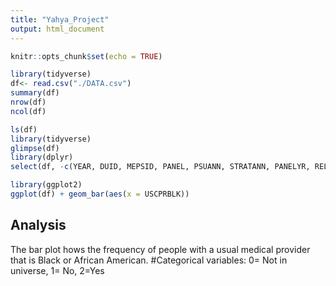 ```yaml
---
title: "Yahya_Project"
output: html_document
---
```


```r
knitr::opts_chunk$set(echo = TRUE)
```

<!-- Load my packages and data-->
```r
library(tidyverse)
df<- read.csv("./DATA.csv")
summary(df)
nrow(df)
ncol(df)
```

<!-- Data cleaning: I drop unwanted variables.
Create bar plot to show frequency of people with Black Pprovider-->
```r
ls(df)
library(tidyverse)
glimpse(df)
library(dplyr)
select(df, -c(YEAR, DUID, MEPSID, PANEL, PSUANN, STRATANN, PANELYR, RELYR, PERWEIGHT, SAQWEIGHT, DIABWEIGHT) )

library(ggplot2)
ggplot(df) + geom_bar(aes(x = USCPRBLK))
```

## Analysis

The bar plot hows the frequency of people with a usual medical provider that is Black or African American. #Categorical variables: 0= Not in universe, 1= No, 2=Yes


